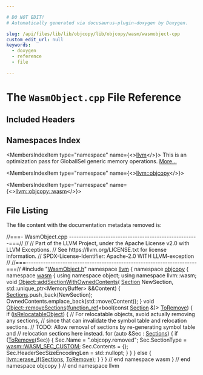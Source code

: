 ```yaml
---

# DO NOT EDIT!
# Automatically generated via docusaurus-plugin-doxygen by Doxygen.

slug: /api/files/lib/lib/objcopy/lib/objcopy/wasm/wasmobject-cpp
custom_edit_url: null
keywords:
  - doxygen
  - reference
  - file

---
```





# The `WasmObject.cpp` File Reference

<DoxygenPage pluginConfig={pluginConfig}>



## Included Headers

<IncludesList>
<IncludesListItem
  filePath="WasmObject.h"
  permalink="/docs/api/files/lib/lib/objcopy/lib/objcopy/wasm/wasmobject-h"
  isLocal="true" />
</IncludesList>

## Namespaces Index

<MembersIndex>

<MembersIndexItem
  type="namespace"
  name={<><a href="/docs/api/namespaces/llvm">llvm</a></>}>
This is an optimization pass for GlobalISel generic memory operations. <a href="/docs/api/namespaces/llvm/#details">More...</a>
</MembersIndexItem>

<MembersIndexItem
  type="namespace"
  name={<><a href="/docs/api/namespaces/llvm/objcopy">llvm::objcopy</a></>}>
</MembersIndexItem>

<MembersIndexItem
  type="namespace"
  name={<><a href="/docs/api/namespaces/llvm/objcopy/wasm">llvm::objcopy::wasm</a></>}>
</MembersIndexItem>

</MembersIndex>


## File Listing

The file content with the documentation metadata removed is:

<ProgramListing>

<Link id="l00001" /><CodeLine lineNumber="1"><Highlight kind="comment">//===- WasmObject.cpp -----------------------------------------------------===//</Highlight><Highlight kind="normal"></Highlight></CodeLine>
<Link id="l00002" /><CodeLine lineNumber="2"><Highlight kind="normal"></Highlight><Highlight kind="comment">//</Highlight><Highlight kind="normal"></Highlight></CodeLine>
<Link id="l00003" /><CodeLine lineNumber="3"><Highlight kind="normal"></Highlight><Highlight kind="comment">// Part of the LLVM Project, under the Apache License v2.0 with LLVM Exceptions.</Highlight><Highlight kind="normal"></Highlight></CodeLine>
<Link id="l00004" /><CodeLine lineNumber="4"><Highlight kind="normal"></Highlight><Highlight kind="comment">// See https://llvm.org/LICENSE.txt for license information.</Highlight><Highlight kind="normal"></Highlight></CodeLine>
<Link id="l00005" /><CodeLine lineNumber="5"><Highlight kind="normal"></Highlight><Highlight kind="comment">// SPDX-License-Identifier: Apache-2.0 WITH LLVM-exception</Highlight><Highlight kind="normal"></Highlight></CodeLine>
<Link id="l00006" /><CodeLine lineNumber="6"><Highlight kind="normal"></Highlight><Highlight kind="comment">//</Highlight><Highlight kind="normal"></Highlight></CodeLine>
<Link id="l00007" /><CodeLine lineNumber="7"><Highlight kind="normal"></Highlight><Highlight kind="comment">//===----------------------------------------------------------------------===//</Highlight><Highlight kind="normal"></Highlight></CodeLine>
<Link id="l00008" /><CodeLine lineNumber="8"><Highlight kind="normal"></Highlight></CodeLine>
<Link id="l00009" /><CodeLine lineNumber="9"><Highlight kind="normal"></Highlight><Highlight kind="preprocessor">#include &quot;<a href="/docs/api/files/lib/lib/objcopy/lib/objcopy/wasm/wasmobject-h">WasmObject.h</a>&quot;</Highlight><Highlight kind="normal"></Highlight></CodeLine>
<Link id="l00010" /><CodeLine lineNumber="10"><Highlight kind="normal"></Highlight></CodeLine>
<Link id="l00011" /><CodeLine lineNumber="11"><Highlight kind="normal"></Highlight><Highlight kind="keyword">namespace </Highlight><Highlight kind="normal"><a href="/docs/api/namespaces/llvm">llvm</a> &#123;</Highlight></CodeLine>
<Link id="l00012" /><CodeLine lineNumber="12"><Highlight kind="normal"></Highlight><Highlight kind="keyword">namespace </Highlight><Highlight kind="normal"><a href="/docs/api/namespaces/llvm/objcopy">objcopy</a> &#123;</Highlight></CodeLine>
<Link id="l00013" /><CodeLine lineNumber="13"><Highlight kind="normal"></Highlight><Highlight kind="keyword">namespace </Highlight><Highlight kind="normal"><a href="/docs/api/namespaces/llvm/objcopy/wasm">wasm</a> &#123;</Highlight></CodeLine>
<Link id="l00014" /><CodeLine lineNumber="14"><Highlight kind="normal"></Highlight></CodeLine>
<Link id="l00015" /><CodeLine lineNumber="15"><Highlight kind="normal"></Highlight><Highlight kind="keyword">using namespace </Highlight><Highlight kind="normal">object;</Highlight></CodeLine>
<Link id="l00016" /><CodeLine lineNumber="16"><Highlight kind="normal"></Highlight><Highlight kind="keyword">using namespace </Highlight><Highlight kind="normal">llvm::wasm;</Highlight></CodeLine>
<Link id="l00017" /><CodeLine lineNumber="17"><Highlight kind="normal"></Highlight></CodeLine>
<Link id="l00018" /><CodeLine lineNumber="18" lineLink="/docs/api/structs/llvm/objcopy/wasm/object/#ae8b896e0f60be77a397633e4bbeee362"><Highlight kind="normal"></Highlight><Highlight kind="keywordtype">void</Highlight><Highlight kind="normal"> <a href="/docs/api/structs/llvm/objcopy/wasm/object/#ae8b896e0f60be77a397633e4bbeee362">Object::addSectionWithOwnedContents</a>(</Highlight></CodeLine>
<Link id="l00019" /><CodeLine lineNumber="19"><Highlight kind="normal">    <a href="/docs/api/structs/llvm/objcopy/wasm/section">Section</a> NewSection, std::unique&#95;ptr&lt;MemoryBuffer&gt; &amp;&amp;Content) &#123;</Highlight></CodeLine>
<Link id="l00020" /><CodeLine lineNumber="20"><Highlight kind="normal">  <a href="/docs/api/structs/llvm/objcopy/wasm/object/#a16c713d625e7e58397151ee1b7b25c11">Sections</a>.push&#95;back(NewSection);</Highlight></CodeLine>
<Link id="l00021" /><CodeLine lineNumber="21"><Highlight kind="normal">  OwnedContents.emplace&#95;back(std::move(Content));</Highlight></CodeLine>
<Link id="l00022" /><CodeLine lineNumber="22"><Highlight kind="normal">&#125;</Highlight></CodeLine>
<Link id="l00023" /><CodeLine lineNumber="23"><Highlight kind="normal"></Highlight></CodeLine>
<Link id="l00024" /><CodeLine lineNumber="24" lineLink="/docs/api/structs/llvm/objcopy/wasm/object/#af9ff1730158f82c9b5c99b3947740404"><Highlight kind="normal"></Highlight><Highlight kind="keywordtype">void</Highlight><Highlight kind="normal"> <a href="/docs/api/structs/llvm/objcopy/wasm/object/#af9ff1730158f82c9b5c99b3947740404">Object::removeSections</a>(<a href="/docs/api/classes/llvm/function-ref">function&#95;ref</a>&lt;</Highlight><Highlight kind="keywordtype">bool</Highlight><Highlight kind="normal">(</Highlight><Highlight kind="keyword">const</Highlight><Highlight kind="normal"> <a href="/docs/api/structs/llvm/objcopy/wasm/section">Section</a> &amp;)&gt; <a href="/docs/api/files/lib/lib/target/lib/target/arm/armlowoverheadloops-cpp/#a3bf42baf773b375802538951c88d8e12">ToRemove</a>) &#123;</Highlight></CodeLine>
<Link id="l00025" /><CodeLine lineNumber="25"><Highlight kind="normal">  </Highlight><Highlight kind="keywordflow">if</Highlight><Highlight kind="normal"> (<a href="/docs/api/structs/llvm/objcopy/wasm/object/#ab526098a7dfd803270afa67e86169cf7">isRelocatableObject</a>) &#123;</Highlight></CodeLine>
<Link id="l00026" /><CodeLine lineNumber="26"><Highlight kind="normal">    </Highlight><Highlight kind="comment">// For relocatable objects, avoid actually removing any sections,</Highlight><Highlight kind="normal"></Highlight></CodeLine>
<Link id="l00027" /><CodeLine lineNumber="27"><Highlight kind="normal">    </Highlight><Highlight kind="comment">// since that can invalidate the symbol table and relocation sections.</Highlight><Highlight kind="normal"></Highlight></CodeLine>
<Link id="l00028" /><CodeLine lineNumber="28"><Highlight kind="normal">    </Highlight><Highlight kind="comment">// TODO: Allow removal of sections by re-generating symbol table and</Highlight><Highlight kind="normal"></Highlight></CodeLine>
<Link id="l00029" /><CodeLine lineNumber="29"><Highlight kind="normal">    </Highlight><Highlight kind="comment">// relocation sections here instead.</Highlight><Highlight kind="normal"></Highlight></CodeLine>
<Link id="l00030" /><CodeLine lineNumber="30"><Highlight kind="normal">    </Highlight><Highlight kind="keywordflow">for</Highlight><Highlight kind="normal"> (</Highlight><Highlight kind="keyword">auto</Highlight><Highlight kind="normal"> &amp;Sec : <a href="/docs/api/structs/llvm/objcopy/wasm/object/#a16c713d625e7e58397151ee1b7b25c11">Sections</a>) &#123;</Highlight></CodeLine>
<Link id="l00031" /><CodeLine lineNumber="31"><Highlight kind="normal">      </Highlight><Highlight kind="keywordflow">if</Highlight><Highlight kind="normal"> (<a href="/docs/api/files/lib/lib/target/lib/target/arm/armlowoverheadloops-cpp/#a3bf42baf773b375802538951c88d8e12">ToRemove</a>(Sec)) &#123;</Highlight></CodeLine>
<Link id="l00032" /><CodeLine lineNumber="32"><Highlight kind="normal">        Sec.Name = </Highlight><Highlight kind="stringliteral">&quot;.objcopy.removed&quot;</Highlight><Highlight kind="normal">;</Highlight></CodeLine>
<Link id="l00033" /><CodeLine lineNumber="33"><Highlight kind="normal">        Sec.SectionType = <a href="/docs/api/namespaces/llvm/wasm/#a5223078a36e47d8683316af75b2f33aaa685069a810d109e09f4af7d2d115a8cd">wasm::WASM&#95;SEC&#95;CUSTOM</a>;</Highlight></CodeLine>
<Link id="l00034" /><CodeLine lineNumber="34"><Highlight kind="normal">        Sec.Contents = &#123;&#125;;</Highlight></CodeLine>
<Link id="l00035" /><CodeLine lineNumber="35"><Highlight kind="normal">        Sec.HeaderSecSizeEncodingLen = std::nullopt;</Highlight></CodeLine>
<Link id="l00036" /><CodeLine lineNumber="36"><Highlight kind="normal">      &#125;</Highlight></CodeLine>
<Link id="l00037" /><CodeLine lineNumber="37"><Highlight kind="normal">    &#125;</Highlight></CodeLine>
<Link id="l00038" /><CodeLine lineNumber="38"><Highlight kind="normal">  &#125; </Highlight><Highlight kind="keywordflow">else</Highlight><Highlight kind="normal"> &#123;</Highlight></CodeLine>
<Link id="l00039" /><CodeLine lineNumber="39"><Highlight kind="normal">    <a href="/docs/api/namespaces/llvm/#ac9a7de5a04920954ac964059cfc428ad">llvm::erase&#95;if</a>(<a href="/docs/api/structs/llvm/objcopy/wasm/object/#a16c713d625e7e58397151ee1b7b25c11">Sections</a>, <a href="/docs/api/files/lib/lib/target/lib/target/arm/armlowoverheadloops-cpp/#a3bf42baf773b375802538951c88d8e12">ToRemove</a>);</Highlight></CodeLine>
<Link id="l00040" /><CodeLine lineNumber="40"><Highlight kind="normal">  &#125;</Highlight></CodeLine>
<Link id="l00041" /><CodeLine lineNumber="41"><Highlight kind="normal">&#125;</Highlight></CodeLine>
<Link id="l00042" /><CodeLine lineNumber="42"><Highlight kind="normal"></Highlight></CodeLine>
<Link id="l00043" /><CodeLine lineNumber="43"><Highlight kind="normal">&#125; </Highlight><Highlight kind="comment">// end namespace wasm</Highlight><Highlight kind="normal"></Highlight></CodeLine>
<Link id="l00044" /><CodeLine lineNumber="44"><Highlight kind="normal">&#125; </Highlight><Highlight kind="comment">// end namespace objcopy</Highlight><Highlight kind="normal"></Highlight></CodeLine>
<Link id="l00045" /><CodeLine lineNumber="45"><Highlight kind="normal">&#125; </Highlight><Highlight kind="comment">// end namespace llvm</Highlight><Highlight kind="normal"></Highlight></CodeLine>

</ProgramListing>

</DoxygenPage>
